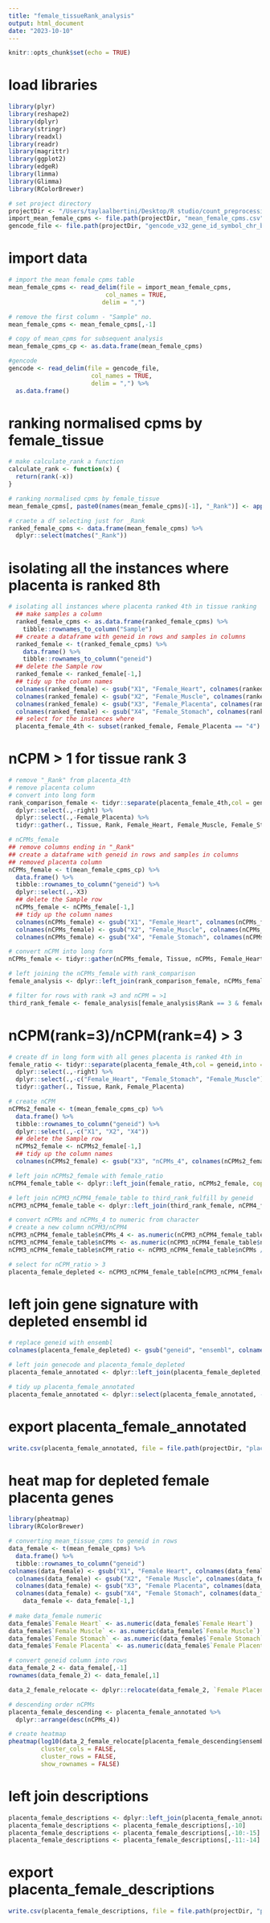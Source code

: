 ```yaml
---
title: "female_tissueRank_analysis"
output: html_document
date: "2023-10-10"
---
```


```r
knitr::opts_chunk$set(echo = TRUE)
```

# load libraries
```r
library(plyr)
library(reshape2)
library(dplyr)
library(stringr)
library(readxl)
library(readr)
library(magrittr)
library(ggplot2)
library(edgeR)
library(limma)
library(Glimma)
library(RColorBrewer)

# set project directory
projectDir <- "/Users/taylaalbertini/Desktop/R studio/count_preprocessing/rawData/combinedRaw"
import_mean_female_cpms <- file.path(projectDir, "mean_female_cpms.csv")
gencode_file <- file.path(projectDir, "gencode_v32_gene_id_symbol_chr_biotype.csv")
```

# import data
```r
# import the mean female cpms table
mean_female_cpms <- read_delim(file = import_mean_female_cpms,
                           col_names = TRUE, 
                          delim = ",") 

# remove the first column - "Sample" no.
mean_female_cpms <- mean_female_cpms[,-1]

# copy of mean_cpms for subsequent analysis
mean_female_cpms_cp <- as.data.frame(mean_female_cpms)

#gencode
gencode <- read_delim(file = gencode_file,
                       col_names = TRUE,
                       delim = ",") %>%
  as.data.frame()
```

# ranking normalised cpms by female_tissue
```r
# make calculate_rank a function 
calculate_rank <- function(x) {
  return(rank(-x))
}

# ranking normalised cpms by female_tissue
mean_female_cpms[, paste0(names(mean_female_cpms)[-1], "_Rank")] <- apply(mean_female_cpms [, -1, drop = FALSE], 2, calculate_rank) 

# craete a df selecting just for _Rank    
ranked_female_cpms <- data.frame(mean_female_cpms) %>%
  dplyr::select(matches("_Rank"))
```

# isolating all the instances where placenta is ranked 8th
```r
# isolating all instances where placenta ranked 4th in tissue ranking
  ## make samples a column
  ranked_female_cpms <- as.data.frame(ranked_female_cpms) %>%
    tibble::rownames_to_column("Sample")
  ## create a dataframe with geneid in rows and samples in columns
  ranked_female <- t(ranked_female_cpms) %>%
    data.frame() %>%
    tibble::rownames_to_column("geneid")
  ## delete the Sample row
  ranked_female <- ranked_female[-1,]
  ## tidy up the column names
  colnames(ranked_female) <- gsub("X1", "Female_Heart", colnames(ranked_female))
  colnames(ranked_female) <- gsub("X2", "Female_Muscle", colnames(ranked_female))
  colnames(ranked_female) <- gsub("X3", "Female_Placenta", colnames(ranked_female))
  colnames(ranked_female) <- gsub("X4", "Female_Stomach", colnames(ranked_female))
  ## select for the instances where 
  placenta_female_4th <- subset(ranked_female, Female_Placenta == "4")
```

# nCPM > 1 for tissue rank 3
```r
# remove "_Rank" from placenta_4th 
# remove placenta column
# convert into long form
rank_comparison_female <- tidyr::separate(placenta_female_4th,col = geneid,into = c("geneid","right")) %>%
  dplyr::select(.,-right) %>%
  dplyr::select(.,-Female_Placenta) %>%
  tidyr::gather(., Tissue, Rank, Female_Heart, Female_Muscle, Female_Stomach)

# nCPMs_female
## remove columns ending in "_Rank"
## create a dataframe with geneid in rows and samples in columns
## removed placenta column
nCPMs_female <- t(mean_female_cpms_cp) %>%
  data.frame() %>%
  tibble::rownames_to_column("geneid") %>%
  dplyr::select(.,-X3)
  ## delete the Sample row
  nCPMs_female <- nCPMs_female[-1,]
  ## tidy up the column names
  colnames(nCPMs_female) <- gsub("X1", "Female_Heart", colnames(nCPMs_female)) 
  colnames(nCPMs_female) <- gsub("X2", "Female_Muscle", colnames(nCPMs_female)) 
  colnames(nCPMs_female) <- gsub("X4", "Female_Stomach", colnames(nCPMs_female)) 

# convert nCPM into long form 
nCPMs_female <- tidyr::gather(nCPMs_female, Tissue, nCPMs, Female_Heart, Female_Muscle, Female_Stomach)  

# left joining the nCPMs_female with rank_comparison
female_analysis <- dplyr::left_join(rank_comparison_female, nCPMs_female, copy = TRUE, by = join_by(geneid, Tissue))

# filter for rows with rank =3 and nCPM = >1
third_rank_female <- female_analysis[female_analysis$Rank == 3 & female_analysis$nCPMs > 1,]
```

# nCPM(rank=3)/nCPM(rank=4) > 3
```r
# create df in long form with all genes placenta is ranked 4th in
female_ratio <- tidyr::separate(placenta_female_4th,col = geneid,into = c("geneid","right")) %>%
  dplyr::select(.,-right) %>%
  dplyr::select(.,-c("Female_Heart", "Female_Stomach", "Female_Muscle")) %>%
  tidyr::gather(., Tissue, Rank, Female_Placenta)

# create nCPM 
nCPMs2_female <- t(mean_female_cpms_cp) %>%
  data.frame() %>%
  tibble::rownames_to_column("geneid") %>%
  dplyr::select(.,-c("X1", "X2", "X4"))
  ## delete the Sample row
  nCPMs2_female <- nCPMs2_female[-1,]
  ## tidy up the column names
  colnames(nCPMs2_female) <- gsub("X3", "nCPMs_4", colnames(nCPMs2_female)) 

# left join nCPMs2_female with female_ratio
nCPM4_female_table <- dplyr::left_join(female_ratio, nCPMs2_female, copy = TRUE, by = join_by(geneid))

# left join nCPM3_nCPM4_female_table to third_rank_fulfill by geneid
nCPM3_nCPM4_female_table <- dplyr::left_join(third_rank_female, nCPM4_female_table, copy = TRUE, by = join_by(geneid))

# convert nCPMs and nCPMs_4 to numeric from character
# create a new column nCPM3/nCPM4
nCPM3_nCPM4_female_table$nCPMs_4 <- as.numeric(nCPM3_nCPM4_female_table$nCPMs_4)
nCPM3_nCPM4_female_table$nCPMs <- as.numeric(nCPM3_nCPM4_female_table$nCPMs)
nCPM3_nCPM4_female_table$nCPM_ratio <- nCPM3_nCPM4_female_table$nCPMs / nCPM3_nCPM4_female_table$nCPMs_4

# select for nCPM_ratio > 3
placenta_female_depleted <- nCPM3_nCPM4_female_table[nCPM3_nCPM4_female_table$nCPM_ratio >3,]
```

# left join gene signature with depleted ensembl id
```r
# replace geneid with ensembl
colnames(placenta_female_depleted) <- gsub("geneid", "ensembl", colnames(placenta_female_depleted)) 

# left join genecode and placenta_female_depleted
placenta_female_annotated <- dplyr::left_join(placenta_female_depleted, gencode, by = join_by(ensembl))

# tidy up placenta_female_annotated
placenta_female_annotated <- dplyr::select(placenta_female_annotated, -c("Rank.x", "Rank.y"))
```

# export placenta_female_annotated 
```r
write.csv(placenta_female_annotated, file = file.path(projectDir, "placenta_female_annotated.csv"))
```

# heat map for depleted female placenta genes
```r
library(pheatmap)
library(RColorBrewer)

# converting mean_tissue_cpms to geneid in rows 
data_female <- t(mean_female_cpms) %>%
  data.frame() %>%
  tibble::rownames_to_column("geneid")
colnames(data_female) <- gsub("X1", "Female Heart", colnames(data_female)) 
  colnames(data_female) <- gsub("X2", "Female Muscle", colnames(data_female)) 
  colnames(data_female) <- gsub("X3", "Female Placenta", colnames(data_female)) 
  colnames(data_female) <- gsub("X4", "Female Stomach", colnames(data_female)) 
    data_female <- data_female[-1,]
    
# make data_female numeric
data_female$`Female Heart` <- as.numeric(data_female$`Female Heart`)
data_female$`Female Muscle` <- as.numeric(data_female$`Female Muscle`)
data_female$`Female Stomach` <- as.numeric(data_female$`Female Stomach`)
data_female$`Female Placenta` <- as.numeric(data_female$`Female Placenta`)

# convert geneid column into rows
data_female_2 <- data_female[,-1]
rownames(data_female_2) <- data_female[,1]

data_2_female_relocate <- dplyr::relocate(data_female_2, `Female Placenta`, .after = `Female Stomach`)

# descending order nCPMs
placenta_female_descending <- placenta_female_annotated %>%
  dplyr::arrange(desc(nCPMs_4)) 

# create heatmap 
pheatmap(log10(data_2_female_relocate[placenta_female_descending$ensembl,] + 0.001),
         cluster_cols = FALSE,
         cluster_rows = FALSE,
         show_rownames = FALSE)
```

# left join descriptions
```r
placenta_female_descriptions <- dplyr::left_join(placenta_female_annotated, genes_info, by = join_by(ensembl))
placenta_female_descriptions <- placenta_female_descriptions[,-10]
placenta_female_descriptions <- placenta_female_descriptions[,-10:-15]
placenta_female_descriptions <- placenta_female_descriptions[,-11:-14]
```

# export placenta_female_descriptions
```r
write.csv(placenta_female_descriptions, file = file.path(projectDir, "placenta_female_descriptions.csv"))
```



